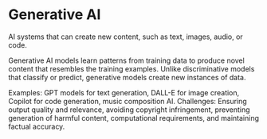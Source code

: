 # Generative AI

AI systems that can create new content, such as text, images, audio, or code.

Generative AI models learn patterns from training data to produce novel content that resembles the training examples. Unlike discriminative models that classify or predict, generative models create new instances of data.

Examples: GPT models for text generation, DALL-E for image creation, Copilot for code generation, music composition AI.
Challenges: Ensuring output quality and relevance, avoiding copyright infringement, preventing generation of harmful content, computational requirements, and maintaining factual accuracy.